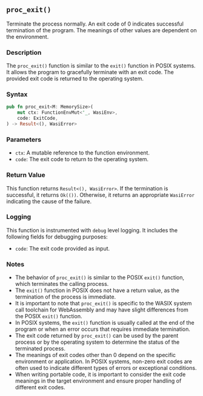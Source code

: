 ## `proc_exit()`

Terminate the process normally. An exit code of 0 indicates successful termination of the program. The meanings of other values are dependent on the environment.

### Description

The `proc_exit()` function is similar to the `exit()` function in POSIX systems. It allows the program to gracefully terminate with an exit code. The provided exit code is returned to the operating system.

### Syntax

```rust
pub fn proc_exit<M: MemorySize>(
    mut ctx: FunctionEnvMut<'_, WasiEnv>,
    code: ExitCode,
) -> Result<(), WasiError>
```

### Parameters

- `ctx`: A mutable reference to the function environment.
- `code`: The exit code to return to the operating system.

### Return Value

This function returns `Result<(), WasiError>`. If the termination is successful, it returns `Ok(())`. Otherwise, it returns an appropriate `WasiError` indicating the cause of the failure.

### Logging

This function is instrumented with `debug` level logging. It includes the following fields for debugging purposes:

- `code`: The exit code provided as input.

### Notes

- The behavior of `proc_exit()` is similar to the POSIX `exit()` function, which terminates the calling process.
- The `exit()` function in POSIX does not have a return value, as the termination of the process is immediate.
- It is important to note that `proc_exit()` is specific to the WASIX system call toolchain for WebAssembly and may have slight differences from the POSIX `exit()` function.
- In POSIX systems, the `exit()` function is usually called at the end of the program or when an error occurs that requires immediate termination.
- The exit code returned by `proc_exit()` can be used by the parent process or by the operating system to determine the status of the terminated process.
- The meanings of exit codes other than 0 depend on the specific environment or application. In POSIX systems, non-zero exit codes are often used to indicate different types of errors or exceptional conditions.
- When writing portable code, it is important to consider the exit code meanings in the target environment and ensure proper handling of different exit codes.
